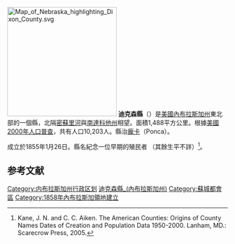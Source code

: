 {{noteTA
|T=zh-hans:迪克森县 (内布拉斯加州);zh-hk:迪克森縣 (內布拉斯加州);zh-tw:迪克森郡 (內布拉斯加州);
}}

[[File:Map_of_Nebraska_highlighting_Dixon_County.svg|250px]]
'''迪克森縣'''（{{lang-en|Dixon County}}）是[[美國|美國]][[內布拉斯加州|內布拉斯加州]]東北部的一個縣，北隔[[密蘇里河|密蘇里河]]與[[南達科他州|南達科他州]]相望。面積1,488平方公里。根據[[美國2000年人口普查|美國2000年人口普查]]，共有人口10,203人。縣治[[龐卡_(內布拉斯加州)|龐卡]]（Ponca）。

成立於1855年1月26日。縣名紀念一位早期的殖民者 （其餘生平不詳）<ref>Kane, J. N. and C. C. Aiken. The American Counties: Origins of County Names Dates of Creation and Population Data 1950-2000. Lanham, MD.: Scarecrow Press, 2005.</ref>。

==参考文献==
{{Reflist}}

{{內布拉斯加州}}

{{DEFAULTSORT:Dixon County, Nebraska}}
[[Category:内布拉斯加州行政区划|Category:内布拉斯加州行政区划]]
[[Category:迪克森縣_(內布拉斯加州)|]]
[[Category:蘇城都會區|Category:蘇城都會區]]
[[Category:1858年內布拉斯加領地建立|Category:1858年內布拉斯加領地建立]]